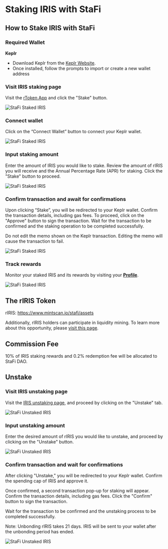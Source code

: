 # Staking IRIS with StaFi


## How to Stake IRIS with StaFi

### Required Wallet

**Keplr**

- Download Keplr from the [Keplr Website](https://www.keplr.app/).
- Once installed, follow the prompts to import or create a new wallet address

<Steps>

### Visit IRIS staking page 

Visit the [rToken App](https://app.stafi.io/gallery/all) and click the "Stake" button.

![StaFi Staked IRIS](/image/stakingunstakingcosmosiris_1-new.png)

### Connect wallet

Click on the “Connect Wallet” button to connect your Keplr wallet.

![StaFi Staked IRIS](/image/stakingunstakingcosmosiris_2-new.png)

### Input staking amount

Enter the amount of IRIS you would like to stake. Review the amount of rIRIS you will receive and the Annual Percentage Rate (APR) for staking. Click the "Stake" button to proceed.

![StaFi Staked IRIS](/image/stakingunstakingcosmosiris_4.png)

### Confirm transaction and await for confirmations

Upon clicking “Stake”, you will be redirected to your Keplr wallet. Confirm the transaction details, including gas fees. To proceed, click on the "Approve" button to sign the transaction. Wait for the transaction to be confirmed and the staking operation to be completed successfully.

<Callout type="info">
Do not edit the memo shown on the Keplr transaction. Editing the memo will cause the transaction to fail.
</Callout>

![StaFi Staked IRIS](/image/stakingunstakingcosmosiris_5.png)

### Track rewards

Monitor your staked IRIS and its rewards by visiting your **[Profile](https://app.stafi.io/profile/cosmos)**.

![StaFi Staked IRIS](/image/stakingunstakingcosmosiris_6.png)

</Steps>

## The rIRIS Token

rIRIS: https://www.mintscan.io/stafi/assets

Additionally, rIRIS holders can participate in liquidity mining. To learn more about this opportunity, please [visit this page](https://app.stafi.io/pool/cosmos).

## Commission Fee

10% of IRIS staking rewards and 0.2% redemption fee will be allocated to StaFi DAO.

## Unstake

<Steps>

### Visit IRIS unstaking page 

Visit the [IRIS unstaking page](https://app.stafi.io/gallery/cosmos/IRIS?tab=unstake), and proceed by clicking on the "Unstake" tab.

![StaFi Unstaked IRIS](/image/stakingunstakingcosmosiris_7.png)

### Input unstaking amount

Enter the desired amount of rIRIS you would like to unstake, and proceed by clicking on the "Unstake" button.

![StaFi Unstaked IRIS](/image/stakingunstakingcosmosiris_8.png)

### Confirm transaction and wait for confirmations

After clicking "Unstake," you will be redirected to your Keplr wallet. Confirm the spending cap of IRIS and approve it.

Once confirmed, a second transaction pop-up for staking will appear. Confirm the transaction details, including gas fees. Click the "Confirm" button to sign the transaction. 

Wait for the transaction to be confirmed and the unstaking process to be completed successfully.

<Callout type="info">
Note: Unbonding rIRIS takes 21 days. IRIS will be sent to your wallet after the unbonding period has ended.
</Callout>

![StaFi Unstaked IRIS](/image/stakingunstakingcosmosiris_9.png)

</Steps>


